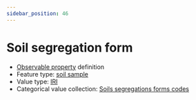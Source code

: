```yaml
---
sidebar_position: 46
---
```



# Soil segregation form

- [Observable property](/viewers/dawe-vocabs?uri=https://linked.data.gov.au/def/test/dawe-cv/898c9bd8-ae04-4917-94b9-75725c050850) definition
- Feature type: [soil sample](http://linked.data.gov.au/def/tern-cv/06461021-a6c2-4175-9651-23653c2b9116)
- Value type: [IRI](https://w3id.org/tern/ontologies/tern/IRI)
- Categorical value collection: [Soils segregations forms codes](/viewers/dawe-vocabs?uri=https://linked.data.gov.au/def/test/dawe-cv/e2a473c3-a2e3-44fc-a309-a662c6e53542)

<Example protocolModule="soil-pit-characterization" observableProperty="https://linked.data.gov.au/def/test/dawe-cv/898c9bd8-ae04-4917-94b9-75725c050850" />
